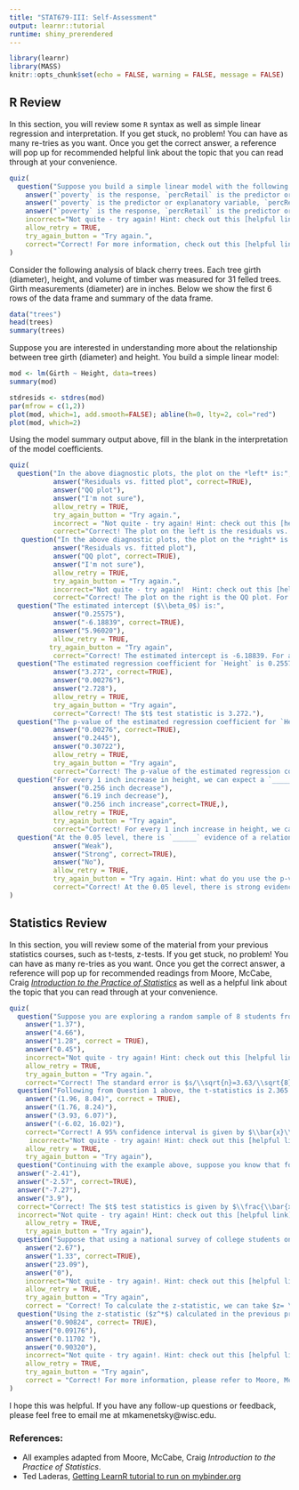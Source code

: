 ---
title: "STAT679-III: Self-Assessment"
output: learnr::tutorial
runtime: shiny_prerendered
---

```{r setup, include=FALSE}
library(learnr)
library(MASS)
knitr::opts_chunk$set(echo = FALSE, warning = FALSE, message = FALSE)
```


## R Review


In this section, you will review some `R` syntax as well as simple linear regression and interpretation. If you get stuck, no problem! You can have as many re-tries as you want. Once you get the correct answer, a reference will pop up for recommended helpful link about the topic that you can read through at your convenience.


```{r quizR}
quiz(
  question("Suppose you build a simple linear model with the following code: ```mod <- lm(poverty ~ percRetail, data=mydata)```. In this example, which of the following relationships are correct:",
    answer("`poverty` is the response, `percRetail` is the predictor or explanatory variable, `mydata` is the data frame.", correct=TRUE),
    answer("`poverty` is the predictor or explanatory variable, `percRetail` is the response, `mydata` is the data frame."),
    answer("`poverty` is the response, `percRetail` is the predictor or explanatory variable, I don't know what `mydata` is."),
    incorrect="Not quite - try again! Hint: check out this [helpful link](http://www.sthda.com/english/articles/40-regression-analysis/167-simple-linear-regression-in-r/)",
    allow_retry = TRUE,
    try_again_button = "Try again.",
    correct="Correct! For more information, check out this [helpful link](http://www.sthda.com/english/articles/40-regression-analysis/167-simple-linear-regression-in-r/).")
)

```

Consider the following analysis of black cherry trees. Each tree girth (diameter), height, and volume of timber was measured for 31 felled trees. Girth measurements (diameter) are in inches. Below we show the first 6 rows of the data frame and summary of the data frame.

```{r}
data("trees")
head(trees)
summary(trees)
```

Suppose you are interested in understanding more about the relationship between tree girth (diameter) and height. You build a simple linear model:

```{r}
mod <- lm(Girth ~ Height, data=trees)
summary(mod)

stdresids <- stdres(mod)
par(mfrow = c(1,2))
plot(mod, which=1, add.smooth=FALSE); abline(h=0, lty=2, col="red")
plot(mod, which=2)
```

Using the model summary output above, fill in the blank in the interpretation of the model coefficients.

```{r quizmod}
quiz(
  question("In the above diagnostic plots, the plot on the *left* is:",
           answer("Residuals vs. fitted plot", correct=TRUE),
           answer("QQ plot"),
           answer("I'm not sure"),
           allow_retry = TRUE,
           try_again_button = "Try again.",
           incorrect = "Not quite - try again! Hint: check out this [helpful link](https://online.stat.psu.edu/stat462/node/117/)",
           correct="Correct! The plot on the left is the residuals vs. fitted diagnostic plot. For more information, check out this [helpful link](https://online.stat.psu.edu/stat462/node/117/)."),
   question("In the above diagnostic plots, the plot on the *right* is:",
           answer("Residuals vs. fitted plot"),
           answer("QQ plot", correct=TRUE),
           answer("I'm not sure"),
           allow_retry = TRUE,
           try_again_button = "Try again.",
           incorrect="Not quite - try again!  Hint: check out this [helpful link](https://data.library.virginia.edu/understanding-q-q-plots/)",
           correct="Correct! The plot on the right is the QQ plot. For more information, check out this [helpful link](https://data.library.virginia.edu/understanding-q-q-plots/)."),
  question("The estimated intercept ($\\beta_0$) is:",
           answer("0.25575"),
           answer("-6.18839", correct=TRUE),
           answer("5.96020"),
           allow_retry = TRUE,
          try_again_button = "Try again",
           correct="Correct! The estimated intercept is -6.18839. For a tree with zero height, the estimated girth is -6.18839 inches."),
  question("The estimated regression coefficient for `Height` is 0.25575 with a standard error of 0.07816. The $t$ test-statistic is:",
           answer("3.272", correct=TRUE),
           answer("0.00276"),
           answer("2.728"),
           allow_retry = TRUE,
           try_again_button = "Try again",
           correct="Correct! The $t$ test statistic is 3.272."),
  question("The p-value of the estimated regression coefficient for `Height` is:",
           answer("0.00276", correct=TRUE),
           answer("0.2445"),
           answer("0.30722"),
           allow_retry = TRUE,
           try_again_button = "Try again",
           correct="Correct! The p-value of the estimated regression coefficient for height is 0.00276."),
  question("For every 1 inch increase in height, we can expect a `_______` in tree girth.",
           answer("0.256 inch decrease"),
           answer("6.19 inch decrease"),
           answer("0.256 inch increase",correct=TRUE,), 
           allow_retry = TRUE,
           try_again_button = "Try again",
           correct="Correct! For every 1 inch increase in height, we can expect a 0.256 inch increase in tree girth."),
  question("At the 0.05 level, there is `______` evidence of a relationship between tree height and girth.",
           answer("Weak"),
           answer("Strong", correct=TRUE),
           answer("No"),
           allow_retry = TRUE,
           try_again_button = "Try again. Hint: what do you use the p-value for?",
           correct="Correct! At the 0.05 level, there is strong evidence of a relationship between tree height and girth. ")
)

```


## Statistics Review


In this section, you will review some of the material from your previous statistics courses, such as t-tests, z-tests. If you get stuck, no problem! You can have as many re-tries as you want. Once you get the correct answer, a reference will pop up for recommended readings from Moore, McCabe, Craig [*Introduction to the Practice of Statistics*](https://www.amazon.com/Introduction-Practice-Statistics-Student-CD/dp/1429216220/ref=sr_1_3?dchild=1&keywords=Moore%2C+McCabe%2C+Craig+*Introduction+to+the+Practice+of+Statistics*&qid=1612931726&s=books&sr=1-3) as well as a helpful link about the topic that you can read through at your convenience.





```{r quiz}



quiz(
  question("Suppose you are exploring a random sample of 8 students from the UW-Madison campus and you are interested in learning about the average number of hours they spend listening to music. The sample mean ($\\bar{x})$) is 5, the standard deviation ($s$) is 3.63, and the sample size ($n$) is 8. Calculate the standard error.",
    answer("1.37"),
    answer("4.66"),
    answer("1.28", correct = TRUE),
    answer("0.45"),
    incorrect="Not quite - try again! Hint: check out this [helpful link](https://www.statisticshowto.com/probability-and-statistics/statistics-definitions/what-is-the-standard-error-of-a-sample/)",
    allow_retry = TRUE,
    try_again_button = "Try again.",
    correct="Correct! The standard error is $s/\\sqrt{n}=3.63/\\sqrt{8}=1.28$. For more information, please refer to Moore, McCabe, and Craig Chapter 7.1 or check out this [helpful link](https://www.statisticshowto.com/probability-and-statistics/statistics-definitions/what-is-the-standard-error-of-a-sample/)"),
  question("Following from Question 1 above, the t-statistics is 2.365 (you can find the statistics manually using this [t-distribution table](http://statcalculators.com/students-t-distribution-table/). Calculate a 95% confidence interval for $\\bar{x}$).",
    answer("(1.96, 8.04)", correct = TRUE),
    answer("(1.76, 8.24)"),
    answer("(3.93, 6.07)"),
    answer("(-6.02, 16.02)"),
    correct="Correct! A 95% confidence interval is given by $\\bar{x}\\pm t^* \\frac{s}{\\sqrt{n}} = 5 \\pm 2.365 \\frac{3.63}{\\sqrt{8}}$. For more information, please refer to Moore, McCabe, and Craig Chapter 7.1 or check out this [helpful link](https://www.youtube.com/watch?v=gDcMG4QK-m4&feature=youtu.be)",
     incorrect="Not quite - try again! Hint: check out this [helpful link](https://www.youtube.com/watch?v=gDcMG4QK-m4&feature=youtu.be)",
    allow_retry = TRUE,
    try_again_button = "Try again"),
  question("Continuing with the example above, suppose you know that for the U.S. population, the average number of hours someone spends listening to music per day is 8.3 hours. You would like to test the hypothesis that $$H_0: \\mu = 8.3$$ vs. $$H_0: \\mu \\neq 8.3$$ Recall that from Question 1, $\\bar{x}=5$, $s=3.63$, $n=8$. Use the t-distribution to calculate the $t$ test statistics.",
  answer("-2.41"),
  answer("-2.57", correct=TRUE),
  answer("-7.27"),
  answer("3.9"),
  correct="Correct! The $t$ test statistics is given by $\\frac{\\bar{x} - \\mu_0}{s/\\sqrt{n}} = \\frac{5 - 8.3}{3.63/\\sqrt{8}}$.  For more information, please refer to Moore, McCabe, and Craig Ch.7 or check out this [helpful link](https://www.statisticshowto.com/one-sample-t-test/)",
  incorrect="Not quite - try again! Hint: check out this [helpful link](https://www.statisticshowto.com/one-sample-t-test/)",
    allow_retry = TRUE,
    try_again_button = "Try again"),
  question("Suppose that using a national survey of college students on a distant planet, the mean debt after a single year of college is $2,100 and $1,700 after a single year of community college, yielding a difference of $400. You are given that the standard deviation for this difference is $300. Calculate the z-statistic ($z^*$).",
    answer("2.67"),
    answer("1.33", correct=TRUE),
    answer("23.09"),
    answer("0"),
    incorrect="Not quite - try again!. Hint: check out this [helpful link](https://www.statisticshowto.com/probability-and-statistics/z-score/)",
    allow_retry = TRUE,
    try_again_button = "Try again",
    correct = "Correct! To calculate the z-statistic, we can take $z= \\frac{\\text{estimate - hypothesized value}}{\\text{standard deviation of the estimate}} = \\frac{400-0}{300} = 1.33$. For more information, please refer to Moore, McCabe, and Craig Chapter 6.2 or check out this [helpful link](https://www.statisticshowto.com/probability-and-statistics/z-score/)."),
  question("Using the z-statistic ($z^*$) calculated in the previous problem and [this Normal distribution table](https://www.math.arizona.edu/~rsims/ma464/standardnormaltable.pdf), calculate $$P(Z \\leq z^*)$$",
    answer("0.90824", correct= TRUE),
    answer("0.09176"),
    answer("0.11702 "),
    answer("0.90320"),
    incorrect="Not quite - try again!. Hint: check out this [helpful link](https://www.youtube.com/watch?v=bir8WtfCeW0)",
    allow_retry = TRUE,
    try_again_button = "Try again",
    correct = "Correct! For more information, please refer to Moore, McCabe, and Craig Chapter 6.2 or check out this [helpful link](https://www.youtube.com/watch?v=bir8WtfCeW0).")
)

```



I hope this was helpful. If you have any follow-up questions or feedback, please feel free to email me at mkamenetsky@wisc.edu.

### References:

- All examples adapted from Moore, McCabe, Craig *Introduction to the Practice of Statistics*.
- Ted Laderas, [Getting LearnR tutorial to run on mybinder.org](http://laderast.github.io/2020/09/15/getting-learnr-tutorials-to-run-on-mybinder-org/)
